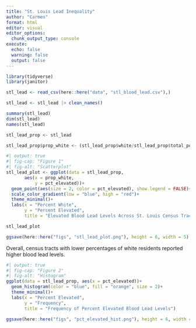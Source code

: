 ```yaml
---
title: "St. Louis Lead Inequality"
author: "Carmen"
format: html
editor: visual
editor_options: 
  chunk_output_type: console
execute:
  echo: false
  warning: false
  output: false
---
```


```r
library(tidyverse)
library(janitor)
```

```r
stl_lead <- read_csv(here::here("data", "stl_blood_lead.csv"),)

stl_lead <- stl_lead |> clean_names()

summary(stl_lead)
dim(stl_lead)
names(stl_lead)
```

```r
stl_lead_prop <- stl_lead

stl_lead_prop$prop_white <- (stl_lead_prop$white/stl_lead_prop$total_pop)*100
```

```r
#| output: true
#| fig-cap: "Figure 1"
#| fig-alt: "Scatterplot"
stl_lead_plot <- ggplot(data = stl_lead_prop,
       aes(x = prop_white,
           y = pct_elevated))+
  geom_point(aes(size = 2, color = pct_elevated), show.legend = FALSE)+
  scale_color_gradient(low = "blue", high = "red")+
  theme_minimal()+
  labs(x = "Percent White",
       y = "Percent Elevated",
       title = "Elevated Blood Lead Levels Across St. Louis Census Tracts")

stl_lead_plot

ggsave(here::here("figs", "stl_lead_plot.png"), height = 6, width = 5)
```

Overall, census tracts with lower percentages of white residents reported higher blood lead levels. 

```r
#| output: true
#| fig-cap: "Figure 2"
#| fig-alt: "Histogram"
ggplot(data = stl_lead_prop, aes(x = pct_elevated))+
  geom_histogram(color = "blue", fill = "orange", size = 2)+
  theme_minimal()+
  labs(x = "Percent Elevated",
       y = "Frequency",
       title = "Frequency of Percent Elevated Blood Lead Levels")

ggsave(here::here("figs", "pct_elevated_hist.png"), height = 6, width = 5)
```






